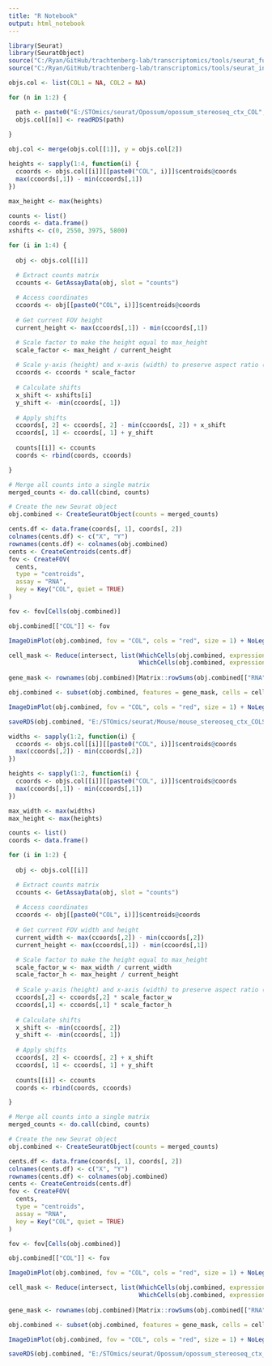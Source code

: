 ```yaml
---
title: "R Notebook"
output: html_notebook
---
```


```r

library(Seurat)
library(SeuratObject)
source("C:/Ryan/GitHub/trachtenberg-lab/transcriptomics/tools/seurat_functions.R")
source("C:/Ryan/GitHub/trachtenberg-lab/transcriptomics/tools/seurat_integration_functions.R")

objs.col <- list(COL1 = NA, COL2 = NA)

for (n in 1:2) {

  path <- paste0("E:/STOmics/seurat/Opossum/opossum_stereoseq_ctx_COL", n, "_EXT.rds")
  objs.col[[n]] <- readRDS(path)
  
}

```


```r

obj.col <- merge(objs.col[[1]], y = objs.col[2])

```


```r

heights <- sapply(1:4, function(i) {
  ccoords <- objs.col[[i]][[paste0("COL", i)]]$centroids@coords
  max(ccoords[,1]) - min(ccoords[,1])
})

max_height <- max(heights)

counts <- list()
coords <- data.frame()
xshifts <- c(0, 2550, 3975, 5800)

for (i in 1:4) {
  
  obj <- objs.col[[i]]

  # Extract counts matrix
  ccounts <- GetAssayData(obj, slot = "counts")
  
  # Access coordinates
  ccoords <- obj[[paste0("COL", i)]]$centroids@coords
  
  # Get current FOV height
  current_height <- max(ccoords[,1]) - min(ccoords[,1])

  # Scale factor to make the height equal to max_height
  scale_factor <- max_height / current_height
  
  # Scale y-axis (height) and x-axis (width) to preserve aspect ratio (optional)
  ccoords <- ccoords * scale_factor
  
  # Calculate shifts
  x_shift <- xshifts[i]
  y_shift <- -min(ccoords[, 1])
  
  # Apply shifts
  ccoords[, 2] <- ccoords[, 2] - min(ccoords[, 2]) + x_shift
  ccoords[, 1] <- ccoords[, 1] + y_shift
  
  counts[[i]] <- ccounts
  coords <- rbind(coords, ccoords)

}

# Merge all counts into a single matrix
merged_counts <- do.call(cbind, counts)

# Create the new Seurat object
obj.combined <- CreateSeuratObject(counts = merged_counts)

cents.df <- data.frame(coords[, 1], coords[, 2])
colnames(cents.df) <- c("X", "Y")
rownames(cents.df) <- colnames(obj.combined)
cents <- CreateCentroids(cents.df)
fov <- CreateFOV(
  cents, 
  type = "centroids",
  assay = "RNA",
  key = Key("COL", quiet = TRUE)
)

fov <- fov[Cells(obj.combined)]

obj.combined[["COL"]] <- fov

```


```r

ImageDimPlot(obj.combined, fov = "COL", cols = "red", size = 1) + NoLegend()

```


```r

cell_mask <- Reduce(intersect, list(WhichCells(obj.combined, expression = nFeature_RNA > 50),
                                    WhichCells(obj.combined, expression = nCount_RNA > 100)))
  
gene_mask <- rownames(obj.combined)[Matrix::rowSums(obj.combined[["RNA"]]@counts > 0) > 8]

obj.combined <- subset(obj.combined, features = gene_mask, cells = cell_mask)

```


```r

ImageDimPlot(obj.combined, fov = "COL", cols = "red", size = 1) + NoLegend()

```


```r

saveRDS(obj.combined, "E:/STOmics/seurat/Mouse/mouse_stereoseq_ctx_COLS_spaced.rds")

```


```r

widths <- sapply(1:2, function(i) {
  ccoords <- objs.col[[i]][[paste0("COL", i)]]$centroids@coords
  max(ccoords[,2]) - min(ccoords[,2])
})

heights <- sapply(1:2, function(i) {
  ccoords <- objs.col[[i]][[paste0("COL", i)]]$centroids@coords
  max(ccoords[,1]) - min(ccoords[,1])
})

max_width <- max(widths)
max_height <- max(heights)

counts <- list()
coords <- data.frame()

for (i in 1:2) {
  
  obj <- objs.col[[i]]

  # Extract counts matrix
  ccounts <- GetAssayData(obj, slot = "counts")
  
  # Access coordinates
  ccoords <- obj[[paste0("COL", i)]]$centroids@coords
  
  # Get current FOV width and height
  current_width <- max(ccoords[,2]) - min(ccoords[,2])
  current_height <- max(ccoords[,1]) - min(ccoords[,1])

  # Scale factor to make the height equal to max_height
  scale_factor_w <- max_width / current_width
  scale_factor_h <- max_height / current_height
  
  # Scale y-axis (height) and x-axis (width) to preserve aspect ratio (optional)
  ccoords[,2] <- ccoords[,2] * scale_factor_w
  ccoords[,1] <- ccoords[,1] * scale_factor_h
  
  # Calculate shifts
  x_shift <- -min(ccoords[, 2])
  y_shift <- -min(ccoords[, 1])
  
  # Apply shifts
  ccoords[, 2] <- ccoords[, 2] + x_shift
  ccoords[, 1] <- ccoords[, 1] + y_shift
  
  counts[[i]] <- ccounts
  coords <- rbind(coords, ccoords)

}

# Merge all counts into a single matrix
merged_counts <- do.call(cbind, counts)

# Create the new Seurat object
obj.combined <- CreateSeuratObject(counts = merged_counts)

cents.df <- data.frame(coords[, 1], coords[, 2])
colnames(cents.df) <- c("X", "Y")
rownames(cents.df) <- colnames(obj.combined)
cents <- CreateCentroids(cents.df)
fov <- CreateFOV(
  cents, 
  type = "centroids",
  assay = "RNA",
  key = Key("COL", quiet = TRUE)
)

fov <- fov[Cells(obj.combined)]

obj.combined[["COL"]] <- fov

```


```r

ImageDimPlot(obj.combined, fov = "COL", cols = "red", size = 1) + NoLegend()

```


```r

cell_mask <- Reduce(intersect, list(WhichCells(obj.combined, expression = nFeature_RNA > 50),
                                    WhichCells(obj.combined, expression = nCount_RNA > 100)))
  
gene_mask <- rownames(obj.combined)[Matrix::rowSums(obj.combined[["RNA"]]@counts > 0) > 8]

obj.combined <- subset(obj.combined, features = gene_mask, cells = cell_mask)

```


```r

ImageDimPlot(obj.combined, fov = "COL", cols = "red", size = 1) + NoLegend()

```


```r

saveRDS(obj.combined, "E:/STOmics/seurat/Opossum/opossum_stereoseq_ctx_COLS_EXT.rds")

```

